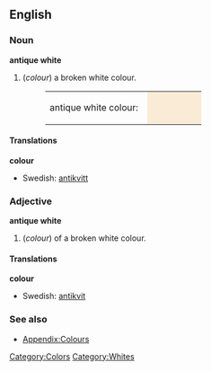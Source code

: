==English==

===Noun===
'''antique white'''
#(''colour'') a broken white colour.
#:<table><tr><td>antique white colour: &nbsp;</td><td bgcolor="#FAEBD7" width="80">&nbsp; </td></tr></table>

====Translations====
'''colour'''
{{top}}
*Swedish: [[antikvitt]]
{{mid}}
{{bottom}}

===Adjective===
'''antique white'''
#(''colour'') of a broken white colour.

====Translations====
'''colour'''
{{top}}
*Swedish: [[antikvit]]
{{mid}}
{{bottom}}

===See also===
*[[Wiktionary_Appendix:Colours|Appendix:Colours]]

[[Category:Colors]]
[[Category:Whites]]